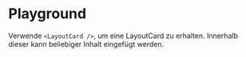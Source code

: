 # Playground

Verwende `<LayoutCard />`, um eine LayoutCard zu erhalten. Innerhalb dieser kann
beliebiger Inhalt eingefügt werden.

<LiveCodeEditor bgColor="dark" />
